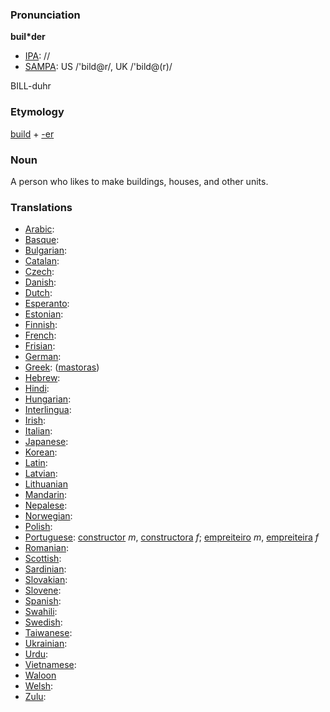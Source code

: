 ===Pronunciation===

'''buil*der'''
*[[IPA]]: //
*[[SAMPA]]: US /'bild@r/, UK /'bild@(r)/
BILL-duhr
===Etymology===

[[build]] + [[-er]]
=== Noun ===

A person who likes to make buildings, houses, and other units.
===Translations===

*[[Arabic]]:
*[[Basque]]:
*[[Bulgarian]]:
*[[Catalan]]:
*[[Czech]]:
*[[Danish]]:
*[[Dutch]]:
*[[Esperanto]]:
*[[Estonian]]:
*[[Finnish]]:
*[[French]]:
*[[Frisian]]:
*[[German]]:
*[[Greek]]: ([[mastoras]])
*[[Hebrew]]:
*[[Hindi]]:
*[[Hungarian]]:
*[[Interlingua]]:
*[[Irish]]:
*[[Italian]]:
*[[Japanese]]:
*[[Korean]]:
*[[Latin]]:
*[[Latvian]]:
*[[Lithuanian]]
*[[Mandarin]]:
*[[Nepalese]]:
*[[Norwegian]]:
*[[Polish]]:
*[[Portuguese]]: [[constructor]] ''m'', [[constructora]] ''f''; [[empreiteiro]] ''m'', [[empreiteira]] ''f''
*[[Romanian]]:
*[[Scottish]]:
*[[Sardinian]]:
*[[Slovakian]]:
*[[Slovene]]:
*[[Spanish]]:
*[[Swahili]]:
*[[Swedish]]:
*[[Taiwanese]]:
*[[Ukrainian]]:
*[[Urdu]]:
*[[Vietnamese]]:
*[[Waloon]]
*[[Welsh]]:
*[[Zulu]]:
